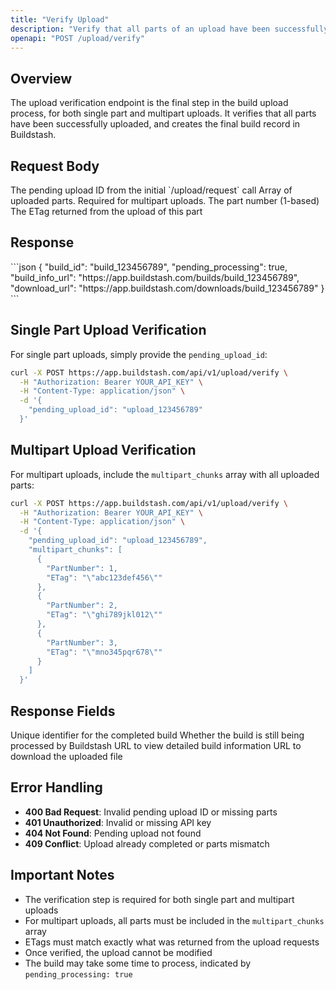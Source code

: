 ```yaml
---
title: "Verify Upload"
description: "Verify that all parts of an upload have been successfully uploaded and complete the build creation process"
openapi: "POST /upload/verify"
---
```


## Overview

The upload verification endpoint is the final step in the build upload process, for both single part and multipart uploads. It verifies that all parts have been successfully uploaded, and creates the final build record in Buildstash.

## Request Body

<ParamField body="pending_upload_id" type="string" required>
  The pending upload ID from the initial `/upload/request` call
</ParamField>

<ParamField body="multipart_chunks" type="array">
  Array of uploaded parts. Required for multipart uploads.
  
  <Expandable title="Multipart Chunk Object">
    <ParamField body="PartNumber" type="integer" required>
      The part number (1-based)
    </ParamField>
    <ParamField body="ETag" type="string" required>
      The ETag returned from the upload of this part
    </ParamField>
  </Expandable>
</ParamField>

## Response

<ResponseExample>
  <ResponseExampleBody>
```json
{
  "build_id": "build_123456789",
  "pending_processing": true,
  "build_info_url": "https://app.buildstash.com/builds/build_123456789",
  "download_url": "https://app.buildstash.com/downloads/build_123456789"
}
```
  </ResponseExampleBody>
</ResponseExample>

## Single Part Upload Verification

For single part uploads, simply provide the `pending_upload_id`:

<CodeGroup>

```bash Single Part Verification
curl -X POST https://app.buildstash.com/api/v1/upload/verify \
  -H "Authorization: Bearer YOUR_API_KEY" \
  -H "Content-Type: application/json" \
  -d '{
    "pending_upload_id": "upload_123456789"
  }'
```

</CodeGroup>

## Multipart Upload Verification

For multipart uploads, include the `multipart_chunks` array with all uploaded parts:

<CodeGroup>

```bash Multipart Verification
curl -X POST https://app.buildstash.com/api/v1/upload/verify \
  -H "Authorization: Bearer YOUR_API_KEY" \
  -H "Content-Type: application/json" \
  -d '{
    "pending_upload_id": "upload_123456789",
    "multipart_chunks": [
      {
        "PartNumber": 1,
        "ETag": "\"abc123def456\""
      },
      {
        "PartNumber": 2,
        "ETag": "\"ghi789jkl012\""
      },
      {
        "PartNumber": 3,
        "ETag": "\"mno345pqr678\""
      }
    ]
  }'
```

</CodeGroup>

## Response Fields

<ResponseField name="build_id" type="string">
  Unique identifier for the completed build
</ResponseField>

<ResponseField name="pending_processing" type="boolean">
  Whether the build is still being processed by Buildstash
</ResponseField>

<ResponseField name="build_info_url" type="string">
  URL to view detailed build information
</ResponseField>

<ResponseField name="download_url" type="string">
  URL to download the uploaded file
</ResponseField>

## Error Handling

- **400 Bad Request**: Invalid pending upload ID or missing parts
- **401 Unauthorized**: Invalid or missing API key
- **404 Not Found**: Pending upload not found
- **409 Conflict**: Upload already completed or parts mismatch

## Important Notes

- The verification step is required for both single part and multipart uploads
- For multipart uploads, all parts must be included in the `multipart_chunks` array
- ETags must match exactly what was returned from the upload requests
- Once verified, the upload cannot be modified
- The build may take some time to process, indicated by `pending_processing: true` 